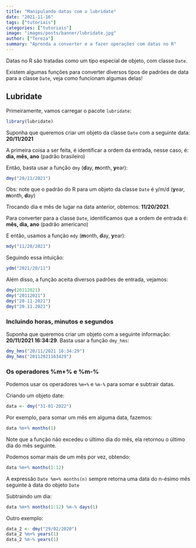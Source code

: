 ```yaml
---
title: "Manipulando datas com o lubridate"
date: "2021-11-16"
tags: ["tutoriais"]
categories: ["tutoriais"]
image: "images/posts/banner/lubridate.jpg"
author: ["Tereza"]
summary: "Aprenda a converter e a fazer operações com datas no R"
---
```


Datas no R são tratadas como um tipo especial de objeto, com classe `Date`.

Existem algumas funções para converter diversos tipos de padrões de data para a classe `Date`, veja como funcionam algumas delas!

## Lubridate

Primeiramente, vamos carregar o pacote `lubridate`:

```r
library(lubridate)
```

Suponha que queremos criar um objeto da classe `Date` com a seguinte data: **20/11/2021**

A primeira coisa a ser feita, é identificar a ordem da entrada, nesse caso, é: **dia, mês, ano** (padrão brasileiro)

Então, basta usar a função `dmy` (**d**ay, **m**onth, **y**ear):

```r
dmy("20/11/2021")
```

Obs: note que o padrão do R para um objeto da classe `Date` é y/m/d (**y**ear, **m**onth, **d**ay)

Trocando dia e mês de lugar na data anterior, obtemos: **11/20/2021**. 

Para converter para a classe `Date`, identificamos que a ordem de entrada é: **mês, dia, ano** (padrão americano)

E então, usamos a função `mdy` (**m**onth, **d**ay, **y**ear):

```r
mdy("11/20/2021")
```

Seguindo essa intuição:

```r
ydm("2021/20/11")
```


Além disso, a função aceita diversos padrões de entrada, vejamos:

```r
dmy(20112021)
dmy("20112021")
dmy("20-11-2021")
dmy("20.11.2021")
```


### Incluindo horas, minutos e segundos

Suponha que queremos criar um objeto com a seguinte informação: **20/11/2021 16:34:29**. Basta usar a função `dmy_hms`:

```r
dmy_hms("20/11/2021 16:34:29")
dmy_hms("20112021163429")
```


### Os operadores %m+% e %m-%

Podemos usar os operadores `%m+%` e `%m-%` para somar e subtrair datas.

Criando um objeto date:

```r
data <- dmy("31-01-2022")
```

Por exemplo, para somar um mês em alguma data, fazemos:

```r
data %m+% months(1)
```


Note que a função não excedeu o último dia do mês, ela retornou o último dia do mês seguinte.


Podemos somar mais de um mês por vez, obtendo:
  
```r
data %m+% months(1:12)
```


A expressão `Date %m+% months(n)` sempre retorna uma data do n-ésimo mês seguinte à data do objeto `Date`

Subtraindo um dia:

```r
data %m+% months(1:12) %m-% days(1)
```


Outro exemplo:

```r
data_2 <- dmy("29/02/2020")
data_2 %m+% years(1)
data_2 %m-% years(1)
```


